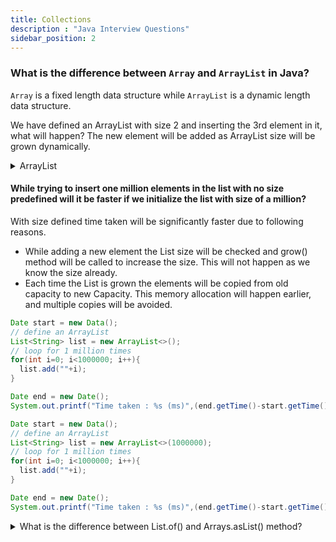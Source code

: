 ```yaml
---
title: Collections
description : "Java Interview Questions"
sidebar_position: 2
---
```


### What is the difference between `Array` and `ArrayList` in Java?
`Array` is a fixed length data structure while `ArrayList` is a dynamic length data structure.

We have defined an ArrayList with size 2 and inserting the 3rd element in it, what will happen? The new element will be added as ArrayList size will be grown dynamically.

<details>
<summary>ArrayList</summary>
```java title="ArrayList"
List<String> list = new ArrayList<>(2);
System.out.println(list.size()); // 0
list.add("Amit");
list.add("Prashant");
list.add("Suresh");
System.out.println(list.size()); // 3
```
</details>

#### While trying to insert one million elements in the list with no size predefined will it be faster if we initialize the list with size of a million?
With size defined time taken will be significantly faster due to following reasons.
- While adding a new element the List size will be checked and grow() method will be called to increase the size. This will not happen as we know the size already.
- Each time the List is grown the elements will be copied from old capacity to new Capacity. This memory allocation will happen earlier, and multiple copies will be avoided.
<Tabs>
<TabItem value="Without Size">

```java
Date start = new Data();
// define an ArrayList
List<String> list = new ArrayList<>();
// loop for 1 million times
for(int i=0; i<1000000; i++){
  list.add(""+i);
}

Date end = new Date();
System.out.printf("Time taken : %s (ms)",(end.getTime()-start.getTime()));

```
</TabItem>
<TabItem value="With Size">

```java
Date start = new Data();
// define an ArrayList
List<String> list = new ArrayList<>(1000000);
// loop for 1 million times
for(int i=0; i<1000000; i++){
  list.add(""+i);
}

Date end = new Date();
System.out.printf("Time taken : %s (ms)",(end.getTime()-start.getTime()));

```
</TabItem>
</Tabs>

<details>
<summary>What is the difference between List.of() and Arrays.asList() method?</summary>
```java title="List.of() vs Arrays.asList()"
// returns fixed size list immutable list, we can not add or remove elements.
// allows null values
// throws UnsupportedOperationException
List<Integer> list = List.of("Amit","Prashant","Suresh");
list.add("Ramesh");

// returns fixed size modifiable list, we can not add or remove elements
// allows null values
List<Integer> list = Arrays.asList("Amit","Prashant","Suresh");
list.add("Ramesh");

```
:::note
We can wrap the `new LinkedList(Arrays.asList())` to get the modifiable collection.
:::
</details>

#### What are different kinds of `List` in Java?

<Tabs>
<TabItem value="ArrayList">
`ArrayList` is a dynamic length data structure.
- Unordered: Elements are not stored in any particular order.
- Fast access: Offers constant-time access to elements by index (O(1)).
- Dynamic resizing: Automatically grows as needed.
- Best for: General-purpose lists where order doesn't matter, frequent random access, and adding/removing elements at the end.
</TabItem>
<TabItem value="LinkedList">
`LinkedList` is a doubly linked list data structure.
- Ordered: Elements are stored in a sequential order.
- Fast insertions and deletions: Excels at adding/removing elements anywhere in the list (O(1) for additions/removals at the beginning or end).
- Less efficient random access: Accessing elements by index is slower (O(n)).
- Best for: Lists where order matters, frequent insertions/deletions in the middle, and iterating through elements sequentially.
</TabItem>
<TabItem value="Stack">
`Stack` is a last-in, first-out (LIFO) data structure.
- Last-in, first-out (LIFO) data structure: Elements are added and removed from the top.
- Use cases: Implementing undo/redo functionality, parsing expressions, backtracking algorithms.
</TabItem>
<TabItem value="PriorityQueue">
`PriorityQueue` is a priority-based queue data structure.
- Orders elements based on their priority: The element with the highest priority is always at the head.
- Use cases: Scheduling tasks, managing priority-based events, implementing heap data structures.
</TabItem>
<TabItem value="Choosing the right List">
- Order: If order matters, use LinkedList or PriorityQueue.
- Random access: If frequent random access is needed, use ArrayList.
- Insertions/deletions: If frequent insertions/deletions in the middle are required, use LinkedList.
- Thread safety: If thread safety is essential, use Vector or synchronize access to ArrayList/LinkedList.
- Specialized operations: For specific operations like LIFO or priority-based access, use Stack or PriorityQueue.

</TabItem>
</Tabs>

### What will be the output of the below Code?

```java
List<String> list = new ArrayList<>();
list.add("amit");
list.add("prashant");
list.add("suresh");

for(String s: list){
  // delete if Amit
  if(s.equals("Amit")) list.remove(s);
}

```

<details>
<summary>Answer </summary>

It will give the `ConcurrentModificationException`, to save memory Java creates a subList as viewed on the original list.
```java title="Iterator"
Iterator iterator = list.iterator();
while(iterator.hasNext()){
  String s = (String) iterator.next();
  // delete if Amit
  if(s.equals("Amit")) list.remove(s);
}

```
</details>
----

### What is Hashing and how it is implemented in Java?
`Hashing` is like a fingerprinting technique for data. It takes any piece of information, like a text document, a password, or even a whole file, and transforms it into a unique code called a "hash." Think of it like taking a complex recipe and turning it into a short grocery list – the list is much easier to manage and compare, but it still contains all the essential information.

Hashing has a ton of applications, here are a few key ones:

<details>
<summary>Verifying data integrity:</summary>
-  Imagine downloading a large file. How do you know it wasn't corrupted during download? You can compare its hash to the original one – if they match, the file is good to go!
</details>
<details>
<summary>Securing passwords:</summary>
- Instead of storing your actual password, websites store its hash. When you log in, they hash your entered password and compare it to the stored hash. If they match, you're in! This way, even if hackers steal the database, they can't get your actual passwords.
</details>
<details>
<summary>Finding duplicates:</summary>
-  Need to quickly weed out identical files in a massive collection? Hashing can do that in a flash. Just compare the hashes, and you'll instantly know which ones are copies.
- Speeding up searches: Hash tables, which use hashing to store and retrieve data, are incredibly fast. This makes them ideal for applications like databases and search engines.
</details>

#### How `Hashing` is implemented in Java?
`Hashing` is implemented in Java using `hashCode()` and `equals()` methods. `hashCode()` method returns an integer value and `equals()` method returns a boolean value.

<Tabs>
<TabItem value="Hash Functions">
Purpose: To map data of any size to a fixed-length integer value, called a hash code.

**Characteristics**:
- Deterministic: Same input always produces the same hash code.
Efficient to compute.
- Uniform distribution: Ideally, hash codes should be evenly distributed across the possible range of values.

Common Java hash functions:
- **hashCode() method:** Inherited by all Java objects.
- **String.hashCode():** Specifically for strings.
</TabItem>
<TabItem value="Hash Code">
`Hashing` is a technique to convert a range of key values into a range of indexes of an array. We're going to use the remainder operator `%` to get a range of key values.
- Represent: The output of a hash function, typically an integer.
- Usage: Serve as indices within hash tables to efficiently store and retrieve data.
```java
int[] arr = new int[10];
int key = 10;
int index = key % arr.length;
```
</TabItem>
<TabItem value="Hash Table">
- Data structure: Utilizes hashing for fast storage and retrieval of key-value pairs.
- Key classes:
  - **HashMap**: Unordered collection of key-value pairs.
  - **HashSet**: Set implementation using a hash table.
  - **Hashtable**: Older, thread-safe version of HashMap.
</TabItem>
<TabItem value="Collision Handling">
- Problem: Different keys can produce the same hash code (collision).
- Resolution: Java primarily uses separate chaining:
Each hash table bucket holds a linked list of entries with the same hash code.
Allows multiple values to be stored at the same index.
</TabItem>
</Tabs>


:::note Default `hashCode()`:
Typically returns a value based on the object's memory address.
Reason: It's a unique identifier for each object instance, ensuring different objects usually have different hash codes.
:::

:::warning Not encryption
 `Hashing` is a one-way process; original data cannot be recovered from the hash code.
:::

#### What is the difference between `HashMap` and `HashTable` in Java?
<Tabs>
<TabItem value="HashMap">
`HashMap` is a key-value pair data structure.
- `HashMap` is not synchronized while `HashTable` is synchronized.
- `HashMap` allows one null key and multiple null values while `HashTable` does not allow null key or value.
</TabItem>
<TabItem value="HashTable">
`HashTable` is a key-value pair data structure.
- `HashTable` is synchronized while `HashMap` is not synchronized.
- `HashTable` does not allow null key or value while `HashMap` allows one null key and multiple null values.
</TabItem>
    <TabItem value="HashSet">
        `HashSet` is a key-value pair data structure.
        - `HashSt` is a key-value pair while `HashSet` is a set of unique values.
        - `HashMap` allows one null key and multiple null values while `HashSet` does not allow null values.
    </TabItem>
</Tabs>
----

### What are different kinds of `Maps` in Java?
`Map Interface`: Represents a collection of key-value pairs, where each key is unique.
Provides methods for storing, retrieving, and managing these pairs.
<Tabs>
<TabItem value="HashMap">
`HashMap` is a key-value pair data structure. It is not synchronized and allows one null key and multiple null values.
- Most common and versatile implementation.
- Unordered: Doesn't maintain any particular order of elements.
- Fast performance: Average constant-time operations for basic operations.
- Internal structure: Uses a hash table for efficient storage and retrieval.
- Allows null keys and values.
</TabItem>
<TabItem value="TreeMap">
`TreeMap` is a key-value pair data structure. It is sorted and does not allow null key or value.
- Sorted: Maintains keys in ascending order based on their natural ordering or a custom comparator.
- Internal structure: Uses a red-black tree for efficient sorting and retrieval.
- Slightly slower than HashMap for basic operations: Logarithmic time complexity.
- Doesn't allow null keys.
</TabItem>
<TabItem value="LinkedHashMap">
`LinkedHashMap` is a key-value pair data structure. It is ordered and does not allow null key or value.
- Combines features of HashMap and LinkedList.
- Order: Preserves insertion order of elements.
- Performance: Similar to HashMap for basic operations.
- Internal structure: Uses a hash table and a linked list.
- **Can be used to implement LRU (Least Recently Used) cache.**
</TabItem>
<TabItem value="EnumMap">
`EnumMap` is a key-value pair data structure. It is ordered and does not allow null key or value.
- Specialized implementation for maps with enum keys: Very efficient.
- Internal structure: Optimized for enum keys.

```java
class Example{
    public static void main(){
        enum Days {MONDAY, TUESDAY, WEDNESDAY}
        EnumMap<Days, String> map = new EnumMap<>(Days.class);
        map.put(Days.MONDAY, "First day of the week");
        map.put(Days.TUESDAY, "Second day of the week");
        map.put(Days.WEDNESDAY, "Third day of the week");

        System.out.println(map);
    }
}
```
</TabItem>
<TabItem value="Choosing the right Map">
- HashMap: General-purpose, fast, doesn't require ordering.
- TreeMap: When key ordering is essential.
- LinkedHashMap: When insertion order needs to be preserved.
- Hashtable: Thread safety is a primary concern, but performance is less critical.
- EnumMap: Working with maps of enum keys.
</TabItem>
</Tabs>

----

### What will be the output of the below Codes?
```java
public static void main(String[] args) {
  String[] stringArray = {"one", "two", "three"};
  var stringList = Arrays.asList(stringArray);

  int[] intArray = {1, 2, 3};
  var intlist = Arrays.asList(intArray);
  System.out.print(stringList.contains("one") + " ,");
  System.out.print(intList.contains(1));
}
```
<details>
  <summary>Answer </summary>
  The output will be `true , false`.
  `intArray` is an array of primitive type `int`, so `Arrays.asList(intArray)` will not do auto-boxing and send a single
  value.
</details>
----

```java
public static void main(String[] args) {
  var ints = new ArrayList<>(List.of(1, 2, 3, 4, 5));
  var sublist = ints.subList(0, 0);
  System.out.print(sublist +"");
  sublist.addA11(List.of(10, 11, 12));
  System.out.print(ints);
}
```
<details>
  <summary>Answer </summary>
  `sublist` is a view of the original list, so any changes in the sublist will be reflected in the original list.
  The output will be `[]` and `java.lang.UnsupportedOperationException`.
</details>
----

```java
public static void main(String[] args) {
  String[] ints = {"a", "b", "c", null};

  var strings1 = Stream.of(ints).toList();
  System.out.print(strings1.size());

  var strings2 = List.of(ints);
  System.out.print(strings2.size());
}
```
<details>
  <summary>Answer </summary>
  The output will be `4` and `NullPointerException`.
  `Stream.of(ints).toList()` will not throw an exception for null values, while `List.of(ints)` will throw
  a `NullPointerException`.
</details>
----

```java
public static void main(String[] args) {
  String[] ints = {"a", "b", "c", null};

  var strings = Arrays.asList(ints);
  strings.removeIf(Objects::isNull);
  System.out.print(strings.size());
}
```
<details>
  <summary>Answer </summary>
  The output will be `UnsupportedOperationException`.
  `Arrays.asList` returns a fixed-size list, so we cannot add or remove elements from it.
</details>
----

```java
public static void main(String[] args) {
  var ints = List.of(1,2,3);
  var a = Arrays.asList(1,2,3);
  var c = Collections.unmodifiableCollection(ints);
  var l = Collections.unmodifiableList(ints);

  System.out.println(a.equals(c) + " ");
  System.out.println(a.equals(l) + " ");
  System.out.println(l.equals(c) + " ");
}
```

<details>
  <summary>Answer </summary>
  The output will be `false`, `true`, and `false`.
  `Arrays.asList` returns a modifiable list, while `Collections.unmodifiableCollection` and
  `Collections.unmodifiableList` return unmodifiable views of the original list.
</details>
----

```java
public static void main(String[] args) {
  Map<String> map = new HashMap<>();
  map.put(4, null);

  System.out.println(map.getOrDefault(4, "four"));
  map.putIfAbsent(4, "four");
  System.out.println(map.get(4));
}
```

<details>
  <summary>Answer </summary>
  The output will be `null` and `four`,
  `getOrDefault` : Since the key 4 exists with a null value, the method returns null.
  `putIfAbsent` will consider null value as value is absent and insert it in the map.
</details>
----

```java
public static void main(String[] args) {
  var numbers = List.of(-1, 0, 1);
  Map<Integer, List< Integer>> map = new HashMap<>(;
  numbers.forEach (
    number -> map.putIfAbsent (number, new ArrayList‹>())
                 .add (number)) ;
  System.out.print(map.get(0));
}
```

<details>
  <summary>Answer </summary>
  The output will be `NullPointerException`.
  The `putIfAbsent` method will return null if the key is absent, so the `add` method will be called on a null list.
  `computeIfAbsent` method should be used instead of `putIfAbsent`.
</details>
----

```java
public static void main(String[] args) {
  Set<String> hashSet = new HashSet<>(List.of("a", "b", "c"));
  Set<String> treeSet = new TreeSet<>(String.CASE_INSENSITIVE_ORDER);

  treeSet.addAll(List.of("a", "b", "c"));

  System.out.println(hashSet.equals(treeSet) + " ");
  System.out.println(treeSet.equals(hashSet));
}
```

<details>
  <summary>Answer </summary>
  The output will be `true` and `false`
</details>
----

```java
public static void main(String[] args) {
  var map = new IdentityHashMap<Integer, String>();
  map.put(1, "one");
  map.put(2, "two");
  map.put(3, "three");
  map.put(1, "one again");
  map.put(2, "two again");
  map.put(3, "three again");
  System.out.println(map.size());
}
```

<details>
  <summary>Answer </summary>
  The output will be `6`, as IdentityHashMap is a special type of HashMap that uses reference equality (== operator)
  instead of object equality (equals method) to determine key uniqueness.
  This means that two keys are considered equal only if they are the same object.
</details>
----
